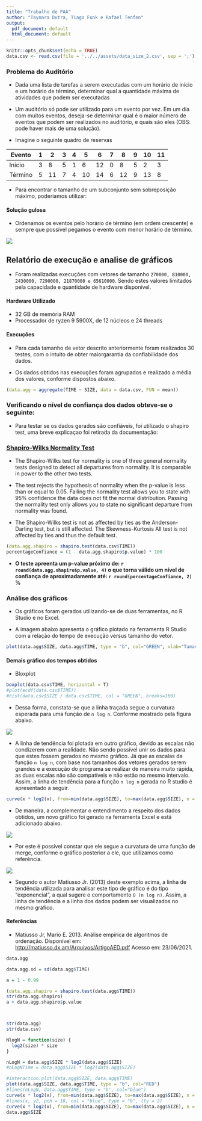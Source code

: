 ```yaml
---
title: "Trabalho de PAA"
author: "Taynara Dutra, Tiago Funk e Rafael Tenfen"
output: 
  pdf_document: default
  html_document: default
---
```


```r
knitr::opts_chunk$set(echo = TRUE)
data.csv <- read.csv(file = '../../assets/data_size_2.csv', sep = ';')
```



### Problema do Auditório

- Dada uma lista de tarefas a serem executadas com um horário de início e um horário de término, determinar qual a quantidade máxima de atividades que podem ser executadas
- Um auditório só pode ser utilizado para um evento por vez. Em um dia com muitos eventos, deseja-se determinar qual é o maior número de eventos que podem ser realizados no auditório, e quais são eles (OBS: pode haver mais de uma solução).

- Imagine o seguinte quadro de reservas

| Evento  | 1 | 2  | 3 | 4 | 5  | 6  | 7 | 8  | 9 | 10 | 11 |
|---------|---|----|---|---|----|----|---|----|---|----|----|
| Inicio  | 3 | 8  | 5 | 1 | 6  | 12 | 0 | 8  | 5 | 2  | 3  |
| Término | 5 | 11 | 7 | 4 | 10 | 14 | 6 | 12 | 9 | 13 | 8  |

- Para encontrar o tamanho de um subconjunto sem sobreposição máximo, poderiamos utilizar:

#### Solução gulosa
- Ordenamos os eventos pelo horário de término (em ordem crescente) e sempre que possível pegamos o evento com menor horário de término.

![](./subcolecao.png)


## Relatório de execução e analise de gráficos


- Foram realizadas execuções com vetores de tamanho `270000, 810000, 2430000, 7290000, 21870000 e 65610000`. 
Sendo estes valores limitados pela capacidade e quantidade de hardware disponível.

#### Hardware Utilizado

- 32 GB de memória RAM
- Processador de ryzen 9 5900X, de 12 núcleos e 24 threads


#### Execuções

- Para cada tamanho de vetor descrito anteriormente foram realizados 30 testes, com o intuito de obter maiorgarantia da confiabilidade dos dados. 

- Os dados obtidos nas execuções foram agrupados e realizado a média dos valores, conforme dispostos abaixo. 
```r
(data.agg = aggregate(TIME ~ SIZE, data = data.csv, FUN = mean))
```

### Verificando o nível de confiança dos dados obteve-se o seguinte:

- Para testar se os dados gerados são confiáveis, foi utilizado o shapiro test, uma breve explicaçao foi retirada da documentação:

### [Shapiro-Wilks Normality Test](https://variation.com/wp-content/distribution_analyzer_help/hs141.htm)

- The Shapiro-Wilks test for normality is one of three general normality tests designed to detect all departures from normality.  It is comparable in power to the other two tests.

- The test rejects the hypothesis of normality when the p-value is less than or equal to 0.05.  Failing the normality test allows you to state with 95% confidence the data does not fit the normal distribution.  Passing the normality test only allows you to state no significant departure from normality was found.

- The Shapiro-Wilks test is not as affected by ties as the Anderson-Darling test, but is still affected.  The Skewness-Kurtosis All test is not affected by ties and thus the default test.     

```r
(data.agg.shapiro = shapiro.test(data.csv$TIME))
percentageConfiance = (1 - data.agg.shapiro$p.value) * 100
```

- __O teste apreenta um p-value próximo de: `r round(data.agg.shapiro$p.value, 4)` o que torna válido um nível de confiança de aproximadamente até: `r round(percentageConfiance, 2)` %__


### Análise dos gráficos 

- Os gráficos foram gerados utilizando-se de duas ferramentas, no R Studio e no Excel. 

- A imagem abaixo apresenta o gráfico plotado na ferramenta R Studio com a relação do tempo de execução versus tamanho do vetor. 
```r

plot(data.agg$SIZE, data.agg$TIME, type = "b", col="GREEN", xlab="Tamanho do Vetor", ylab="Tempo de Execução", main="Tempo x Tamanho")
```



#### Demais gráfico dos tempos obtidos
- Bloxplot
```r
boxplot(data.csv$TIME, horizontal = T)
#plot(ecdf(data.csv$TIME))
#hist(data.csv$SIZE / data.csv$TIME, col = "GREEN", breaks=100)
```


- Dessa forma, constata-se que a linha traçada segue a curvatura esperada para uma função de `n log n`. Conforme mostrado pela figura abaixo. 

![](./big_o.jpeg)

- A linha de tendência foi plotada em outro gráfico, devido as escalas não condizerem com a realidade. Não sendo possível unir os dados para que estes fossem gerados no mesmo gráfico. Já que as escalas da função `n log n`, com base nos tamanhos dos vetores  gerados serem grandes e a execução do programa se realizar de maneira muito rápida, as duas escalas não são compatíveis e não estão no mesmo intervalo. Assim, a linha de tendência para a função `n log n` gerada no R studio é apresentado a seguir. 

```r
curve(x * log2(x), from=min(data.agg$SIZE), to=max(data.agg$SIZE), n = length(data.agg$SIZE), type = "b",  col="BLACK")
```


- De maneira, a complementar o entendimento a respeito dos dados obtidos, um novo gráfico foi gerado na ferramenta Excel e está adicionado abaixo. 

![](./grafico_excel.jpeg)

- Por este é possível constar que ele segue a curvatura de uma função de merge, conforme o gráfico posterior a ele, que utilizamos como referência. 

![](./grafico_merge.jpeg)

- Segundo o autor Matiusso Jr. (2013) deste exemplo acima, a linha de tendência utilizada para analisar este tipo de gráfico é do tipo "exponencial", a qual sugere o comportamento `O (n log n)`. Assim, a linha de tendência e a linha dos dados podem ser visualizados no mesmo gráfico. 

#### Referências

- Matiusso Jr, Mario E. 2013. Análise empírica de algoritmos de ordenação. Disponível em: <http://matiusso.dx.am/Arquivos/ArtigoAED.pdf> Acesso em: 23/06/2021.


```r



data.agg

data.agg.sd = sd(data.agg$TIME)

a = 1 - 0.99

(data.agg.shapiro = shapiro.test(data.agg$TIME))
str(data.agg.shapiro)
a > data.agg.shapiro$p.value



str(data.agg)
str(data.csv)

NlogN = function(size) {
  log2(size) * size
}

nLogN = data.agg$SIZE * log2(data.agg$SIZE)
#nLogNTime = data.agg$SIZE * log2(data.agg$SIZE)

#interaction.plot(data.agg$SIZE, data.agg$TIME)
plot(data.agg$SIZE, data.agg$TIME, type = "b", col="RED")
#lines(nLogN, data.agg$TIME, type = "b", col="blue")
curve(x * log2(x), from=min(data.agg$SIZE), to=max(data.agg$SIZE), n = length(data.agg$SIZE), type = "b", add=TRUE, col="BLACK")
#lines(x, y2, pch = 18, col = "blue", type = "b", lty = 2)
curve(x * log2(x), from=min(data.agg$SIZE), to=max(data.agg$SIZE), n = length(data.agg$SIZE), type = "b",  col="BLACK")
data.agg$SIZE
```